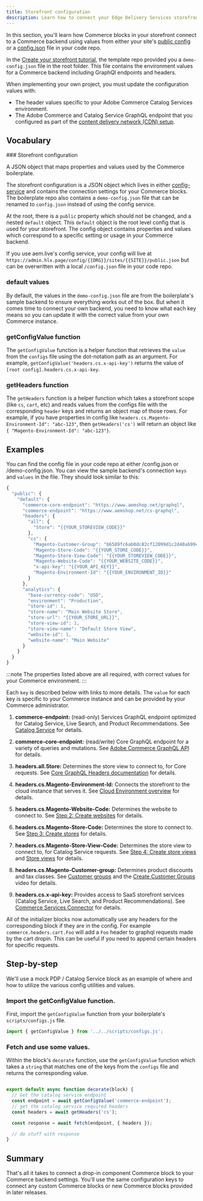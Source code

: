 ```yaml
---
title: Storefront configuration
description: Learn how to connect your Edge Delivery Services storefront to your Adobe Commerce backend.
---
```



In this section, you'll learn how Commerce blocks in your storefront connect to a Commerce backend using values from either your site's [public config](https://www.aem.live/docs/admin.html#schema/PublicConfig) or a [config.json](https://github.com/hlxsites/aem-boilerplate-commerce/blob/main/demo-config.json) file in your code repo.

In the [Create your storefront tutorial](/get-started/), the template repo provided you a `demo-config.json` file in the root folder. This file contains the environment values for a Commerce backend including GraphQl endpoints and headers.

When implementing your own project, you must update the configuration values with:
- The header values specific to your Adobe Commerce Catalog Services environment.
- The Adobe Commerce and Catalog Service GraphQL endpoint that you configured as part of the [content delivery network (CDN) setup](/setup/configuration/content-delivery-network/).

## Vocabulary

<Vocabulary>
### Storefront configuration

A JSON object that maps properties and values used by the Commerce boilerplate.

The storefront configuration is a JSON object which lives in either [config-service](https://www.aem.live/docs/config-service-setup) and contains the connection settings for your Commerce blocks. The boilerplate repo also contains a `demo-config.json` file that can be renamed to `config.json` instead of using the config service.

At the root, there is a `public` property which should not be changed, and a nested `default` object. This `default` object is the root level config that is used for your storefront. The config object contains properties and values which correspond to a specific setting or usage in your Commerce backend.

If you use aem.live's config service, your config will live at `https://admin.hlx.page/config/{{ORG}}/sites/{{SITE}}/public.json` but can be overwritten with a local `/config.json` file in your code repo.

### default values

By default, the values in the `demo-config.json` file are from the boilerplate's sample backend to ensure everything works out of the box. But when it comes time to connect your own backend, you need to know what each key means so you can update it with the correct value from your own Commerce instance.

### getConfigValue function

The `getConfigValue` function is a helper function that retrieves the `value` from the `configs` file using the dot-notation path as an argument. For example, `getConfigValue('headers.cs.x-api-key')` returns the value of `[root config].headers.cs.x-api-key`.

### getHeaders function

The `getHeaders` function is a helper function which takes a storefront scope (like `cs`, `cart`, etc) and reads values from the configs file with the corresponding `header` keys and returns an object map of those rows. For example, if you have properties in config like `headers.cs.Magento-Environment-Id": "abc-123"`, then `getHeaders('cs')` will return an object like `{ "Magento-Environment-Id": "abc-123"}`.

</Vocabulary>

## Examples

You can find the config file in your code repo at either /config.json or /demo-config.json. You can view the sample backend's connection `keys` and `values` in the file. They should look similar to this:

```js
{
  "public": {
    "default": {
      "commerce-core-endpoint": "https://www.aemshop.net/graphql",
      "commerce-endpoint": "https://www.aemshop.net/cs-graphql",
      "headers": {
        "all": {
          "Store": "{{YOUR_STOREVIEW_CODE}}"
        },
        "cs": {
          "Magento-Customer-Group": "b6589fc6ab0dc82cf12099d1c2d40ab994e8410c",
          "Magento-Store-Code": "{{YOUR_STORE_CODE}}",
          "Magento-Store-View-Code": "{{YOUR_STOREVIEW_CODE}}",
          "Magento-Website-Code": "{{YOUR_WEBSITE_CODE}}",
          "x-api-key": "{{YOUR_API_KEY}}",
          "Magento-Environment-Id": "{{YOUR_ENVIRONMENT_ID}}"
        }
      },
      "analytics": {
        "base-currency-code": "USD",
        "environment": "Production",
        "store-id": 1,
        "store-name": "Main Website Store",
        "store-url": "{{YOUR_STORE_URL}}",
        "store-view-id": 1,
        "store-view-name": "Default Store View",
        "website-id": 1,
        "website-name": "Main Website"
      }
    }
  }
}
```
:::note
The properties listed above are all required, with correct values for your Commerce environment.
:::

Each `key` is described below with links to more details. The `value` for each key is specific to your Commerce instance and can be provided by your Commerce administrator.

<Callouts>

1. **commerce-endpoint:** (read-only) Services GraphQL endpoint optimized for Catalog Service, Live Search, and Product Recommendations. See [Catalog Service](https://experienceleague.adobe.com/en/docs/commerce/catalog-service/installation#access-the-service) for details.

1. **commerce-core-endpoint:** (read/write) Core GraphQL endpoint for a variety of queries and mutations. See [Adobe Commerce GraphQL API](https://developer.adobe.com/commerce/webapi/graphql/reference/) for details.

1. **headers.all.Store:** Determines the store view to connect to, for Core requests. See [Core GraphQL Headers documentation](https://developer.adobe.com/commerce/webapi/graphql/usage/headers/) for details.

1. **headers.cs.Magento-Environment-Id:** Connects the storefront to the cloud instance that serves it. See [Cloud Environment overview](https://experienceleague.adobe.com/en/docs/commerce-cloud-service/user-guide/project/overview#environment-overview) for details.

1. **headers.cs.Magento-Website-Code:** Determines the website to connect to. See [Step 2: Create websites](https://experienceleague.adobe.com/en/docs/commerce-operations/configuration-guide/multi-sites/ms-admin#step-2-create-websites) for details.

1. **headers.cs.Magento-Store-Code:** Determines the store to connect to. See [Step 3: Create stores](https://experienceleague.adobe.com/en/docs/commerce-operations/configuration-guide/multi-sites/ms-admin#step-3-create-stores) for details.

1. **headers.cs.Magento-Store-View-Code:** Determines the store view to connect to, for Catalog Service requests. See [Step 4: Create store views](https://experienceleague.adobe.com/en/docs/commerce-operations/configuration-guide/multi-sites/ms-admin#step-4-create-store-views) and [Store views](https://experienceleague.adobe.com/en/docs/commerce-admin/stores-sales/site-store/store-views) for details.

1. **headers.cs.Magento-Customer-group:** Determines product discounts and tax classes. See [Customer groups](https://experienceleague.adobe.com/en/docs/commerce-admin/customers/customer-groups) and the [Create Customer Groups](https://experienceleague.adobe.com/en/docs/commerce-learn/tutorials/customers/customer-groups) video for details.

1. **headers.cs.x-api-key:** Provides access to SaaS storefront services (Catalog Service, Live Search, and Product Recommendations). See [Commerce Services Connector](https://experienceleague.adobe.com/en/docs/commerce/user-guides/integration-services/saas) for details.

</Callouts>

All of the initializer blocks now automatically use any headers for the corresponding block if they are in the config. For example `commerce.headers.cart.Foo` will add a `Foo` header to graphql requests made by the cart dropin. This can be useful if you need to append certain headers for specific requests.

## Step-by-step

We'll use a mock PDP / Catalog Service block as an example of where and how to utilize the various config utilities and values.

<Tasks>

<Task>

### Import the getConfigValue function.

First, import the `getConfigValue` function from your boilerplate's `scripts/configs.js` file.

```javascript
import { getConfigValue } from '../../scripts/configs.js';
```

</Task>

<Task>

### Fetch and use some values.

Within the block's `decorate` function, use the `getConfigValue` function which takes a `string` that matches one of the keys from the `configs` file and returns the corresponding value.

```javascript

export default async function decorate(block) {
  // Get the catalog service endpoint
  const endpoint = await getConfigValue('commerce-endpoint');
  // get the catalog service required headers
  const headers = await getHeaders('cs');

  const response = await fetch(endpoint, { headers });

  // do stuff with response
}
```

</Task>

</Tasks>

## Summary

That's all it takes to connect a drop-in component Commerce block to your Commerce backend settings. You'll use the same configuration keys to connect any custom Commerce blocks or new Commerce blocks provided in later releases.
